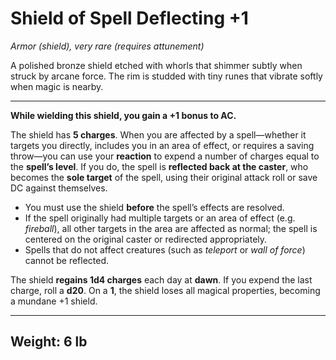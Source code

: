 # Shield of Spell Deflecting +1

_Armor (shield), very rare (requires attunement)_

A polished bronze shield etched with whorls that shimmer subtly when struck by arcane force. The rim is studded with tiny runes that vibrate softly when magic is nearby.

---

**While wielding this shield, you gain a +1 bonus to AC.**

The shield has **5 charges**. When you are affected by a spell—whether it targets you directly, includes you in an area of effect, or requires a saving throw—you can use your **reaction** to expend a number of charges equal to the **spell’s level**. If you do, the spell is **reflected back at the caster**, who becomes the **sole target** of the spell, using their original attack roll or save DC against themselves.

- You must use the shield **before** the spell’s effects are resolved.
- If the spell originally had multiple targets or an area of effect (e.g. _fireball_), all other targets in the area are affected as normal; the spell is centered on the original caster or redirected appropriately.
- Spells that do not affect creatures (such as _teleport_ or _wall of force_) cannot be reflected.

The shield **regains 1d4 charges** each day at **dawn**. If you expend the last charge, roll a **d20**. On a **1**, the shield loses all magical properties, becoming a mundane +1 shield.

---

## Weight: 6 lb
